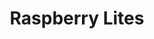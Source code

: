 ---
title: Raspberry Lites
id: RaspberryLites
desc : Raspberry Lites
github: https://github.com/TAP-GGC/RaspberryLites
students: [
  "jeron clarke",
  "genesis knight",
  "ricardo calderon"
]
instructors: [
  "dr. cindy robertson",
  "dr. cengiz gunay"
] 
awards: [
  "None"
]
techs: [
  "raspberery pi3",
  "raspbian legacy bullseye os",
  "led strip",
  "rpi_ws281x",
  "adafruit-circuitpython-neopixel",
  "thonny ide"
]
videos: [

]
events: [
  "classroom workshop",
  "create",
  "super satur  day series (s3)",
  "tap expo"
]
semester: spring
year: 2025
levels: [] 
difficulty: [
  "beginner"
] 
durationMins: [
  60
]

images: [
    { src: './PizzaHeistTeam.jpeg', alt: 'Team Photo'},
    { src: './createEvent.png', alt: 'TAP Career and Networking Event'},
    { src: './Workshoppic1.jpg', alt: 'Classroom Workshop1'},
    { src: './Workshoppic2.jpg', alt: 'Classroom Workshop2'},
    { src: './Workshoppic3.jpg', alt: 'Classroom Workshop3'},
    { src: './SSS.png', alt: 'SuperSaturdaySeries'}
]
publishedDate: 2025-04-24
relatedIds: []
imageLogoLight: "./RasberryLightsLogo.png"
imageTeam: "./Posterimagetap1.jpg"
---